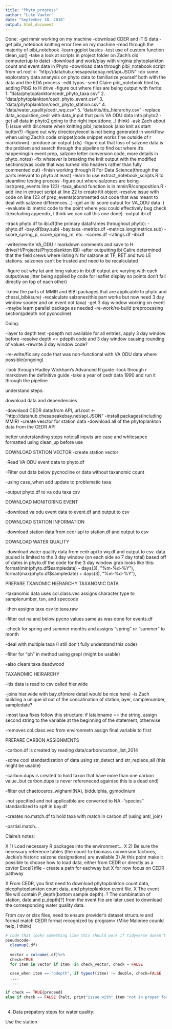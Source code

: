 ```yaml
---
title: "Phyto_progress"
author: "Luke Vawter"
date: "September 18, 2018"
output: html_document
---
```


Done: 
-get mmir working on my machine
-download CDER and ITIS data
-get pibi_notebook knitting error free on my machine
-read through the majority of pibi_notebook
-learn ggplot basics
-test use of custom function clean_up()
-take a look at scripts in project folder on Zach's old computer(up to date)
-download and work/play with virginia phytoplankton count and event data in Phyto
-download data through pibi_notebook script from url.root <- "http://datahub.chesapeakebay.net/api.JSON"
-do some exploratory data ananysis on phyto data to familiarize yourself both with the data and the EDA process
-edit typos
-send Claire pibi_notebook html by adding Pibi2 to H drive
-figure out where files are being output with fwrite: 
  1. "data/phytoplankton/cedr_phyto_taxa.csv"
  2. "data/phytoplankton/cedr_phyto_event.csv"
  3. "data/phytoplankton/cedr_phyto_station.csv"
  4. "data/water_quality/cedr_wq.csv"
  5. "data/itis/itis_hierarchy.csv"
-replace data_acquistion_cedr with data_input that pulls VA ODU data into phyto2
-get all data in phyto2 going to the right input(done...I think)
-ask Zach about 1) issue with dir.create when knitting pibi_notebook (also knit as start button?)
-figure out why directory/excel is not being generated in workflow when using Zach's code snippet(code snippet works fine outside of r markdown)
-produce an output (xls)
-figure out that loss of salzone data is the problem and search through the pipeline to find out where it's happening(in event prep, salzone letter conversion code, more details in phyto_notes)
-fix whatever is breaking the knit output with the modified sections(was code that was turned into headers rather than fully commented out)
-finish working through R For Data Science(through the parts relevant to phyto at least)
-learn to use extract_notebook_scripts.R to steamline testing process
-figure out where salzones are being lost(prep_events line 123)
-taxa_abund function is in mmir/R/composition.R
-add line in extract script at line 22 to create itit object
-resolve issue with code on line 123 of prep_events(commented out code that was meant to deal with salzone differences...)
-get an ibi score output for VA_ODU data :)
-evaluate ibi metric code to the point where you could effectively bug check it(excluding appendix, I think we can call this one done)
-output ibi.df

-track phyto.df to ibi.df(the primary dataframes throughout phyto):
   -phyto.df
   -bay.df(bay.sub)
   -bay.taxa
   -metrics.df
   -metrics.long(metrics.sub)
   -score_spring_p, score_spring_m, etc.
   -scores.df
   -ratings.df
   -ibi.df
   
-write/rewrite VA_ODU r markdown comments and save to H drive(H/Projects/Phytoplankton IBI)
-after outputting ibi Calire determined that the field crews where listing N for salzone at TF, RET and two LE stations. salzones can't be trusted and need to be recalculated

-figure out why lat and long values in ibi.df output are varying with each output(was jitter being applied by code for leaflet display so points don't fall directly on top of each other)

-know the parts of MMIR and BIBI packages that are applicable to phyto and chessi_bibi(sure)
-recalculate salzones(this part works but now need 3 day window sooner and on event not taxa)
-get 3 day window working on event
-maybe learn parallel package as needed
-re-work/re-build preprocessing section(pdepth not pycnocline)

Doing: 

-layer to depth test
-pdepth not available for all entries, apply 3 day window before
-resolve depth <= pdepth code and 3 day window  causing rounding of values
-rewrite 3 day window code?


-re-write/fix any code that was non-functional with VA ODU data where possible(ongoing)

-look through Hadley Wickham's Advanced R guide
-look through r markdown the definitive guide
-take a year of cedr data 1990 and run it through the pipeline





understand steps:

download data and dependencies

-downlaod CEDR data(from API, url.root <- "http://datahub.chesapeakebay.net/api.JSON"
-install packages(including MMIR)
-create vesctor for station data
-download all of the phytoplankton data from the CEDR API


better understanding steps
note:all inputs are case and whitesapce formatted using clean_up before use

DOWNLOAD STATION VECTOR
-create station vector

-Read VA ODU event data to phyto.df

-Filter out data below pycnocline 
or data without taxanomic count	

-using case_when add update to
problematic taxa

-output phyto.df to va odu taxa csv

DOWNLOAD MONITORING EVENT

-download va odu event data to event.df 
and output to csv 

DOWNLOAD STATION INFORMATION

-download station data from cedr api
to station.df and output to csv

DOWNLOAD WATER QUALITY

-download water quality data from cedr 
api to wq.df and output to csv.
data puuled is limited to the 3 day window 
(on each side so 7 day total) based 
off of dates in phyto.df
the code for the 3 day window grab looks like this:
format(min(phyto.df$sampledate) - days(3), "%m-%d-%Y"),
format(max(phyto.df$sampledate) + days(3), "%m-%d-%Y"), 

PREPARE TXANOMIC HIERARCHY
TAXANOMIC DATA

-taxanomic data uses col.class.vec assigns character type 
to samplenumber, tsn, and speccode

-then assigns taxa csv to taxa.raw

-filter out na and below pycno values
same as was done for events.df

-check for spring and summer months and assigns 
"spring" or "summer" to month

-deal with multiple taxa (I still
don't fully understand this code)

-filter for "ph" in method using grepl
(might be usable)

-also clears taxa deadwood

TAXANOMIC HEIRARCHY

-itis data is read to csv
called hier.wide

-joins hier.wide with bay.df(more 
detail would be nice here)
-is Zach building a unique id out
of the concatination of station,layer, 
samplenumber, sampledate?

-most taxa fixes follow this structure:
if latainname == the string, assign 
second string to the variable at the 
beginning of the statement, otherwise

-removes col.class.vec from environmetn
assign final variable to first

PREPARE CARBON ASSIGNMENTS

-carbon.df is created by reading 
data/carbon/carbon_list_2014

-some cool standardization of data
using str_detect and str_replace_all
(this might be usable)

-carbon.dups is created to hold
taxon that have more than one carbon
value..but carbon.dups is never refereneced 
again(so this is a dead end)

-filter out chaetoceros_wighami(NA),
biddulphia, gymodinium

-not specified and not applicatble are 
converted to NA
-"species" standardized to sp# in bay.df

-creates no.match.df to hold taxa with
 match in carbon.df (using anti_join)
 
 -partial.match...


Claire's notes:

X 1) Load necessary R packages into the environment...
X 2) Be sure the necessary reference tables (the count-to-biomass conversion factores, Jackie's historic salzone designations) are available
3) At this point make it possible to choose how to load data, either from CEDR or directly as a csv(or Excel?)file - create a path for eachway but X for now focus on CEDR pathway

X From CEDR, you first need to download phytoplankton count data, picophytoplankton count data, and phytoplankton event file.
X The event file will contain P_depth(bottom sample depth). 
? The combination of station, date and p_depth[?] from the event file are later used to download the corresponding water quality data.

From csv or xlsx files, need to ensure provider's dataset structure and format match CEDR format recognized by program> (Mike Malonee counld help, I think)
```r
# code that looks something like this should work if tidyverse doesn't have a better alternative
pseudocode~
  cleanup(.df)
  
  vector = colname(.df)%>%
  check=TRUE
  for item in vector if item !in check_vector, check = FALSE 

  case_when item == "pdepth", if typeof(itme) != double, check=FALSE
  .... 
  ....

if check == TRUE{proceed}
else if check == FALSE {halt, print"issue with" item "not in proper format"}
  

```

4) Data prepatory steps for water quality:

Use the station 